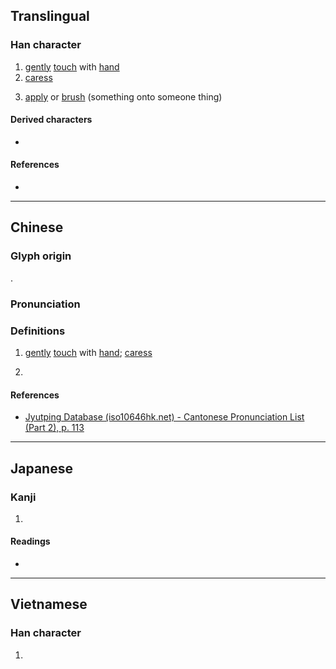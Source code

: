 {{also|抹}}
{{character info}}
==Translingual==

===Han character===
{{Han char|rn=64|rad=手|as=05|sn=8|four=|canj=QJD|ids=⿰扌未}}

# [[gently]] [[touch]] with [[hand]]
# [[caress]]
# {{lb|mul|in compounds}} [[apply]] or [[brush]] (something onto someone thing)

====Derived characters====
* {{l|mul|[[𥦤]]}}

====References====
* {{Han ref|kx=0424.050|dkj=11927|dj=0772.010|hdz=31848.010|uh=62BA|ud=25274}}

----

==Chinese==
{{zh-forms}}

===Glyph origin===
{{Han etym}}
{{Han compound|扌|未|ls=psc|c1=s|c2=p|t1=hand}}.

===Pronunciation===
{{zh-pron
|m=mèi
|c=mui6
|h=pfs=mì;gd=mi1
|cat=v
}}

===Definitions===
{{zh-hanzi}}

# [[gently]] [[touch]] with [[hand]]; [[caress]]
# {{lb|zh|Hakka}} {{zh-used in|抺摸|to move slowly}}

====References====
* [http://www.iso10646hk.net/jp/document/download.jsp Jyutping Database (iso10646hk.net) - Cantonese Pronunciation List (Part 2), p. 113]

----

==Japanese==

===Kanji===
{{ja-kanji|grade=|rs=手05}}

# {{rfdef|ja|sort=手05}}

====Readings====
* {{ja-readings|on=ばい, め, まい|kun=さぐ-る}}

----

==Vietnamese==

===Han character===
{{vi-readings|reading=vầy|rs=手05}}

# {{rfdef|vi|sort=手05}}